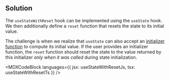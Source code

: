 

## Solution

The `useStateWithReset` hook can be implemented using the `useState` hook. We then additionally define a `reset` function that resets the state to its initial value.

The challenge is when we realize that `useState` can also accept an [initializer function](https://react.dev/reference/react/useState#parameters) to compute its initial value. If the user provides an initializer function, the `reset` function should reset the state to the value returned by this initializer _only when it was called_ during state initialization.

<MDXCodeBlock
  languages={{ jsx: useStateWithResetJs, tsx: useStateWithResetTs }}
/>
